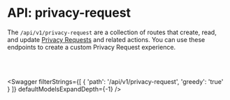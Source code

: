 

# API: privacy-request

The `/api/v1/privacy-request` are a collection of routes that create, read, and update [Privacy Requests](/tutorials/privacy-requests-fundamentals) and related actions. You can use these endpoints to create a custom Privacy Request experience.  

<br></br>

<Swagger 
    filterStrings={[
        {
            'path': '/api/v1/privacy-request',
            'greedy': 'true'
        }
    ]} 
    defaultModelsExpandDepth={-1}
/>
